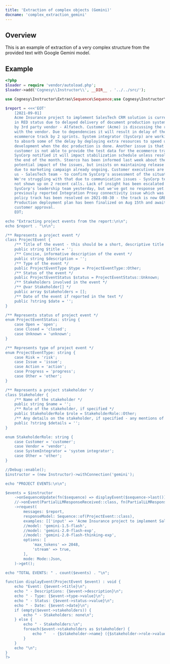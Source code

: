 ```yaml
---
title: 'Extraction of complex objects (Gemini)'
docname: 'complex_extraction_gemini'
---
```


## Overview

This is an example of extraction of a very complex structure from
the provided text with Google Gemini model.

## Example

```php
<?php
$loader = require 'vendor/autoload.php';
$loader->add('Cognesy\\Instructor\\', __DIR__ . '../../src/');

use Cognesy\Instructor\Extras\Sequence\Sequence;use Cognesy\Instructor\Instructor;use Cognesy\LLM\LLM\Enums\Mode;

$report = <<<'EOT'
    [2021-09-01]
    Acme Insurance project to implement SalesTech CRM solution is currently
    in RED status due to delayed delivery of document production system, led
    by 3rd party vendor - Alfatech. Customer (Acme) is discussing the resolution
    with the vendor. Due to dependencies it will result in delay of the
    ecommerce track by 2 sprints. System integrator (SysCorp) are working
    to absorb some of the delay by deploying extra resources to speed up
    development when the doc production is done. Another issue is that the
    customer is not able to provide the test data for the ecommerce track.
    SysCorp notified it will impact stabilization schedule unless resolved by
    the end of the month. Steerco has been informed last week about the
    potential impact of the issues, but insists on maintaining release schedule
    due to marketing campaign already ongoing. Customer executives are asking
    us - SalesTech team - to confirm SysCorp's assessment of the situation.
    We're struggling with that due to communication issues - SysCorp team has
    not shown up on 2 recent calls. Lack of insight has been escalated to
    SysCorp's leadership team yesterday, but we've got no response yet. The
    previously reported Integration Proxy connectivity issue which was blocking
    policy track has been resolved on 2021-08-30 - the track is now GREEN.
    Production deployment plan has been finalized on Aug 15th and awaiting
    customer approval.
    EOT;

echo "Extracting project events from the report:\n\n";
echo $report . "\n\n";

/** Represents a project event */
class ProjectEvent {
    /** Title of the event - this should be a short, descriptive title of the event */
    public string $title = '';
    /** Concise, informative description of the event */
    public string $description = '';
    /** Type of the event */
    public ProjectEventType $type = ProjectEventType::Other;
    /** Status of the event */
    public ProjectEventStatus $status = ProjectEventStatus::Unknown;
    /** Stakeholders involved in the event */
    /** @var Stakeholder[] */
    public array $stakeholders = [];
    /** Date of the event if reported in the text */
    public ?string $date = '';
}

/** Represents status of project event */
enum ProjectEventStatus: string {
    case Open = 'open';
    case Closed = 'closed';
    case Unknown = 'unknown';
}

/** Represents type of project event */
enum ProjectEventType: string {
    case Risk = 'risk';
    case Issue = 'issue';
    case Action = 'action';
    case Progress = 'progress';
    case Other = 'other';
}

/** Represents a project stakeholder */
class Stakeholder {
    /** Name of the stakeholder */
    public string $name = '';
    /** Role of the stakeholder, if specified */
    public StakeholderRole $role = StakeholderRole::Other;
    /** Any details on the stakeholder, if specified - any mentions of company, organization, structure, group, team, function */
    public ?string $details = '';
}

enum StakeholderRole: string {
    case Customer = 'customer';
    case Vendor = 'vendor';
    case SystemIntegrator = 'system integrator';
    case Other = 'other';
}

//Debug::enable();
$instructor = (new Instructor)->withConnection('gemini');

echo "PROJECT EVENTS:\n\n";

$events = $instructor
    ->onSequenceUpdate(fn($sequence) => displayEvent($sequence->last()))
    //->onEvent(PartialLLMResponseReceived::class, fn(PartialLLMResponseReceived $e) => print "---\n".$e->partialLLMResponse->content()."---\n")
    ->request(
        messages: $report,
        responseModel: Sequence::of(ProjectEvent::class),
        examples: [['input' => 'Acme Insurance project to implement SalesTech CRM solution is currently in RED status due to delayed delivery of document production system, led by 3rd party vendor - Alfatech. Customer (Acme) is discussing the resolution with the vendor. Production deployment plan has been finalized on Aug 15th and awaiting customer approval.', 'output' => [["type" => "object", "title" => "sequenceOfProjectEvent", "description" => "A sequence of ProjectEvent", "properties" => ["list" => [["title" => "Absorbing delay by deploying extra resources", "description" => "System integrator (SysCorp) are working to absorb some of the delay by deploying extra resources to speed up development when the doc production is done.", "type" => "action", "status" => "open", "stakeholders" => [["name" => "SysCorp", "role" => "system integrator", "details" => "System integrator",],], "date" => "2021-09-01",], ["title" => "Finalization of production deployment plan", "description" => "Production deployment plan has been finalized on Aug 15th and awaiting customer approval.", "type" => "progress", "status" => "open", "stakeholders" => [["name" => "Acme", "role" => "customer", "details" => "Customer",],], "date" => "2021-08-15",],],]]]]],
        //model: 'gemini-1.5-flash',
        //model: 'gemini-2.0-flash-exp',
        //model: 'gemini-2.0-flash-thinking-exp',
        options: [
            'max_tokens' => 2048,
            'stream' => true,
        ],
        mode: Mode::Json,
    )->get();

echo "TOTAL EVENTS: " . count($events) . "\n";

function displayEvent(ProjectEvent $event) : void {
    echo "Event: {$event->title}\n";
    echo " - Descriptions: {$event->description}\n";
    echo " - Type: {$event->type->value}\n";
    echo " - Status: {$event->status->value}\n";
    echo " - Date: {$event->date}\n";
    if (empty($event->stakeholders)) {
        echo " - Stakeholders: none\n";
    } else {
        echo " - Stakeholders:\n";
        foreach($event->stakeholders as $stakeholder) {
            echo "   - {$stakeholder->name} ({$stakeholder->role->value})\n";
        }
    }
    echo "\n";
}
?>
```
